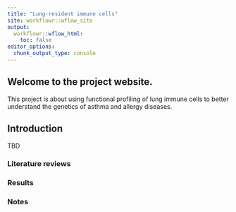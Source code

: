 ```yaml
---
title: "Lung-resident immune cells"
site: workflowr::wflow_site
output:
  workflowr::wflow_html:
    toc: false
editor_options:
  chunk_output_type: console
---
```


## Welcome to the project website. 

This project is about using functional profiling of lung immune cells to better understand the genetics of asthma and allergy diseases.

## Introduction
TBD

### Literature reviews 

### Results

### Notes
